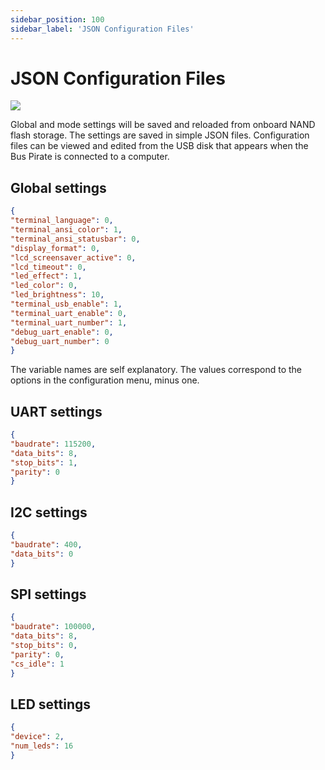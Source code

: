 ```yaml
---
sidebar_position: 100
sidebar_label: 'JSON Configuration Files'
---
```


# JSON Configuration Files

![](./img/json-config.png)

Global and mode settings will be saved and reloaded from onboard NAND flash storage. The settings are saved in simple JSON files. Configuration files can be viewed and edited from the USB disk that appears when the Bus Pirate is connected to a computer.

## Global settings
```json
{
"terminal_language": 0,
"terminal_ansi_color": 1,
"terminal_ansi_statusbar": 0,
"display_format": 0,
"lcd_screensaver_active": 0,
"lcd_timeout": 0,
"led_effect": 1,
"led_color": 0,
"led_brightness": 10,
"terminal_usb_enable": 1,
"terminal_uart_enable": 0,
"terminal_uart_number": 1,
"debug_uart_enable": 0,
"debug_uart_number": 0
}
```
The variable names are self explanatory. The values correspond to the options in the configuration menu, minus one. 

## UART settings
```json
{
"baudrate": 115200,
"data_bits": 8,
"stop_bits": 1,
"parity": 0
}
```
## I2C settings
```json
{
"baudrate": 400,
"data_bits": 0
}
```
## SPI settings
```json
{
"baudrate": 100000,
"data_bits": 8,
"stop_bits": 0,
"parity": 0,
"cs_idle": 1
}
```
## LED settings
```json
{
"device": 2,
"num_leds": 16
}
```